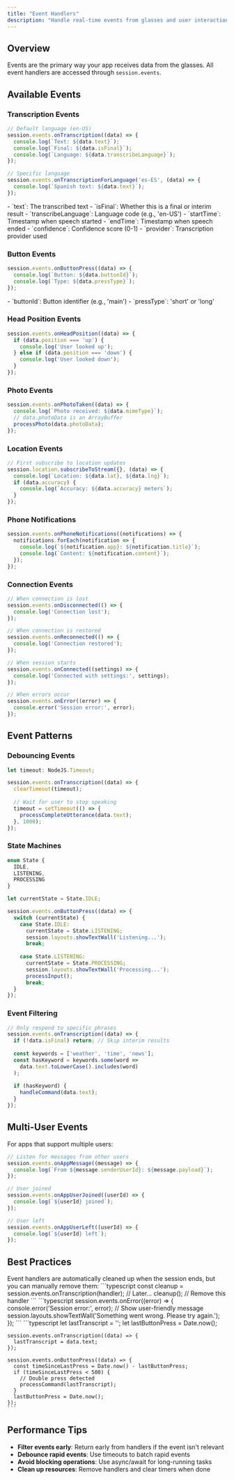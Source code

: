 ```yaml
---
title: "Event Handlers"
description: "Handle real-time events from glasses and user interactions"
---
```


## Overview

Events are the primary way your app receives data from the glasses. All event handlers are accessed through `session.events`.

## Available Events

### Transcription Events

```typescript
// Default language (en-US)
session.events.onTranscription((data) => {
  console.log(`Text: ${data.text}`);
  console.log(`Final: ${data.isFinal}`);
  console.log(`Language: ${data.transcribeLanguage}`);
});

// Specific language
session.events.onTranscriptionForLanguage('es-ES', (data) => {
  console.log(`Spanish text: ${data.text}`);
});
```

<Card title="TranscriptionData fields" icon="microphone">
  - `text`: The transcribed text
  - `isFinal`: Whether this is a final or interim result
  - `transcribeLanguage`: Language code (e.g., 'en-US')
  - `startTime`: Timestamp when speech started
  - `endTime`: Timestamp when speech ended
  - `confidence`: Confidence score (0-1)
  - `provider`: Transcription provider used
</Card>

### Button Events

```typescript
session.events.onButtonPress((data) => {
  console.log(`Button: ${data.buttonId}`);
  console.log(`Type: ${data.pressType}`);
});
```

<Card title="ButtonPress fields" icon="hand-pointer">
  - `buttonId`: Button identifier (e.g., 'main')
  - `pressType`: 'short' or 'long'
</Card>

### Head Position Events

```typescript
session.events.onHeadPosition((data) => {
  if (data.position === 'up') {
    console.log('User looked up');
  } else if (data.position === 'down') {
    console.log('User looked down');
  }
});
```

### Photo Events

```typescript
session.events.onPhotoTaken((data) => {
  console.log(`Photo received: ${data.mimeType}`);
  // data.photoData is an ArrayBuffer
  processPhoto(data.photoData);
});
```

### Location Events

```typescript
// First subscribe to location updates
session.location.subscribeToStream({}, (data) => {
  console.log(`Location: ${data.lat}, ${data.lng}`);
  if (data.accuracy) {
    console.log(`Accuracy: ${data.accuracy} meters`);
  }
});
```

### Phone Notifications

```typescript
session.events.onPhoneNotifications((notifications) => {
  notifications.forEach(notification => {
    console.log(`${notification.app}: ${notification.title}`);
    console.log(`Content: ${notification.content}`);
  });
});
```

### Connection Events

```typescript
// When connection is lost
session.events.onDisconnected(() => {
  console.log('Connection lost');
});

// When connection is restored
session.events.onReconnected(() => {
  console.log('Connection restored');
});

// When session starts
session.events.onConnected((settings) => {
  console.log('Connected with settings:', settings);
});

// When errors occur
session.events.onError((error) => {
  console.error('Session error:', error);
});
```

## Event Patterns

### Debouncing Events

```typescript
let timeout: NodeJS.Timeout;

session.events.onTranscription((data) => {
  clearTimeout(timeout);
  
  // Wait for user to stop speaking
  timeout = setTimeout(() => {
    processCompleteUtterance(data.text);
  }, 1000);
});
```

### State Machines

```typescript
enum State {
  IDLE,
  LISTENING,
  PROCESSING
}

let currentState = State.IDLE;

session.events.onButtonPress((data) => {
  switch (currentState) {
    case State.IDLE:
      currentState = State.LISTENING;
      session.layouts.showTextWall('Listening...');
      break;
      
    case State.LISTENING:
      currentState = State.PROCESSING;
      session.layouts.showTextWall('Processing...');
      processInput();
      break;
  }
});
```

### Event Filtering

```typescript
// Only respond to specific phrases
session.events.onTranscription((data) => {
  if (!data.isFinal) return; // Skip interim results
  
  const keywords = ['weather', 'time', 'news'];
  const hasKeyword = keywords.some(word => 
    data.text.toLowerCase().includes(word)
  );
  
  if (hasKeyword) {
    handleCommand(data.text);
  }
});
```

## Multi-User Events

For apps that support multiple users:

```typescript
// Listen for messages from other users
session.events.onAppMessage((message) => {
  console.log(`From ${message.senderUserId}: ${message.payload}`);
});

// User joined
session.events.onAppUserJoined((userId) => {
  console.log(`${userId} joined`);
});

// User left
session.events.onAppUserLeft((userId) => {
  console.log(`${userId} left`);
});
```

## Best Practices

<AccordionGroup>
  <Accordion title="Clean up event handlers">
    Event handlers are automatically cleaned up when the session ends, but you can manually remove them:
    ```typescript
    const cleanup = session.events.onTranscription(handler);
    // Later...
    cleanup(); // Remove this handler
    ```
  </Accordion>
  
  <Accordion title="Handle errors gracefully">
    ```typescript
    session.events.onError((error) => {
      console.error('Session error:', error);
      // Show user-friendly message
      session.layouts.showTextWall('Something went wrong. Please try again.');
    });
    ```
  </Accordion>
  
  <Accordion title="Combine multiple events">
    ```typescript
    let lastTranscript = '';
    let lastButtonPress = Date.now();
    
    session.events.onTranscription((data) => {
      lastTranscript = data.text;
    });
    
    session.events.onButtonPress((data) => {
      const timeSinceLastPress = Date.now() - lastButtonPress;
      if (timeSinceLastPress < 500) {
        // Double press detected
        processCommand(lastTranscript);
      }
      lastButtonPress = Date.now();
    });
    ```
  </Accordion>
</AccordionGroup>

## Performance Tips

- **Filter events early**: Return early from handlers if the event isn't relevant
- **Debounce rapid events**: Use timeouts to batch rapid events
- **Avoid blocking operations**: Use async/await for long-running tasks
- **Clean up resources**: Remove handlers and clear timers when done